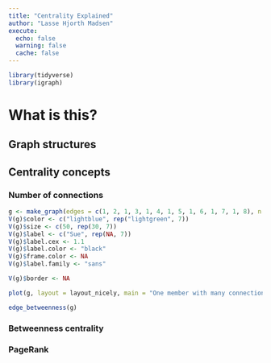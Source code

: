 ```yaml
---
title: "Centrality Explained"
author: "Lasse Hjorth Madsen"
execute:
  echo: false
  warning: false
  cache: false
---
```


```r
library(tidyverse)
library(igraph)
```

# What is this?

## Graph structures

## Centrality concepts

### Number of connections

```r
g <- make_graph(edges = c(1, 2, 1, 3, 1, 4, 1, 5, 1, 6, 1, 7, 1, 8), n = 8, directed = FALSE)
V(g)$color <- c("lightblue", rep("lightgreen", 7))
V(g)$size <- c(50, rep(30, 7))
V(g)$label <- c("Sue", rep(NA, 7))
V(g)$label.cex <- 1.1
V(g)$label.color <- "black"
V(g)$frame.color <- NA
V(g)$label.family <- "sans"

V(g)$border <- NA

plot(g, layout = layout_nicely, main = "One member with many connections")
```

```r
edge_betweenness(g)
```



### Betweenness centrality

### PageRank

